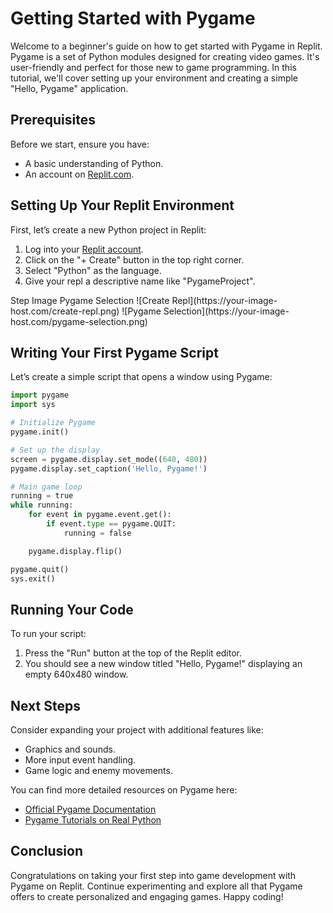 
# Getting Started with Pygame

Welcome to a beginner's guide on how to get started with Pygame in Replit. Pygame is a set of Python modules designed for creating video games. It's user-friendly and perfect for those new to game programming. In this tutorial, we'll cover setting up your environment and creating a simple "Hello, Pygame" application.

## Prerequisites

Before we start, ensure you have:

- A basic understanding of Python.
- An account on [Replit.com](https://replit.com/).

## Setting Up Your Replit Environment

First, let’s create a new Python project in Replit:

1. Log into your [Replit account](https://replit.com/login).
2. Click on the "+ Create" button in the top right corner.
3. Select "Python" as the language.
4. Give your repl a descriptive name like "PygameProject".

<Tabs>
<TabList>
<Tab>Step Image</Tab>
<Tab>Pygame Selection</Tab>
</TabList>
<TabPanel>
![Create Repl](https://your-image-host.com/create-repl.png)
</TabPanel>
<TabPanel>
![Pygame Selection](https://your-image-host.com/pygame-selection.png)
</TabPanel>
</Tabs>

## Writing Your First Pygame Script

Let’s create a simple script that opens a window using Pygame:

```python
import pygame
import sys

# Initialize Pygame
pygame.init()

# Set up the display
screen = pygame.display.set_mode((640, 480))
pygame.display.set_caption('Hello, Pygame!')

# Main game loop
running = true
while running:
    for event in pygame.event.get():
        if event.type == pygame.QUIT:
            running = false

    pygame.display.flip()

pygame.quit()
sys.exit()
```

## Running Your Code

To run your script:

1. Press the "Run" button at the top of the Replit editor.
2. You should see a new window titled "Hello, Pygame!" displaying an empty 640x480 window.


## Next Steps

Consider expanding your project with additional features like:

- Graphics and sounds.
- More input event handling.
- Game logic and enemy movements.

You can find more detailed resources on Pygame here:

- [Official Pygame Documentation](https://www.pygame.org/docs/)
- [Pygame Tutorials on Real Python](https://realpython.com/pygame-a-primer/)

## Conclusion

Congratulations on taking your first step into game development with Pygame on Replit. Continue experimenting and explore all that Pygame offers to create personalized and engaging games. Happy coding!